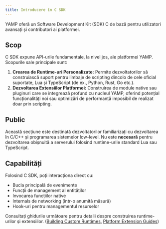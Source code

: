 ```yaml
---
title: Introducere în C SDK
---
```


YAMP oferă un Software Development Kit (SDK) C de bază pentru utilizatori avansați și contributori ai platformei.

## Scop  
C SDK expune API-urile fundamentale, la nivel jos, ale platformei YAMP. Scopurile sale principale sunt:  
1.  **Crearea de Runtime-uri Personalizate:** Permite dezvoltatorilor să construiască suport pentru limbaje de scripting dincolo de cele oficial suportate, Lua și TypeScript (de ex., Python, Rust, Go etc.).  
2.  **Dezvoltarea Extensiilor Platformei:** Construirea de module native sau pluginuri care se integrează profund cu nucleul YAMP, oferind potențial funcționalități noi sau optimizări de performanță imposibil de realizat doar prin scripting.  

## Public  
Această secțiune este destinată dezvoltatorilor familiarizați cu dezvoltarea în C/C++ și programarea sistemelor low-level. Nu este **necesară** pentru dezvoltarea obișnuită a serverului folosind runtime-urile standard Lua sau TypeScript.  

## Capabilități  
Folosind C SDK, poți interacționa direct cu:  
*   Bucla principală de evenimente  
*   Funcții de management al entităților  
*   Invocarea funcțiilor native  
*   Internals de networking (într-o anumită măsură)  
*   Hook-uri pentru managementul resurselor  

Consultați ghidurile următoare pentru detalii despre construirea runtime-urilor și extensiilor. ([Building Custom Runtimes](./building-custom-runtimes.md), [Platform Extension Guides](./platform-extension-guides.md))  